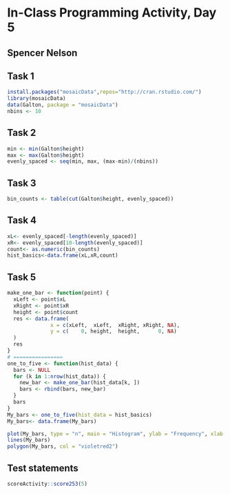 # In-Class Programming Activity, Day 5

## Spencer Nelson

## Task 1
```r
install.packages("mosaicData",repos="http://cran.rstudio.com/")
library(mosaicData)
data(Galton, package = "mosaicData")
nbins <- 10
```
## Task 2
```r
min <- min(Galton$height)
max <- max(Galton$height)
evenly_spaced <- seq(min, max, (max-min)/(nbins))
```

## Task 3
```r
bin_counts <- table(cut(Galton$height, evenly_spaced))
```

## Task 4
```r
xL<- evenly_spaced[-length(evenly_spaced)]
xR<- evenly_spaced[10-length(evenly_spaced)]
count<- as.numeric(bin_counts)
hist_basics<-data.frame(xL,xR,count)
```

## Task 5
```r
make_one_bar <- function(point) {
  xLeft <- point$xL
  xRight <- point$xR
  height <- point$count
  res <- data.frame(
              x = c(xLeft,  xLeft,  xRight, xRight, NA),
              y = c(    0, height,  height,      0, NA)
  )
  res
}
# ================
one_to_five <- function(hist_data) {
  bars <- NULL
  for (k in 1:nrow(hist_data)) {
    new_bar <- make_one_bar(hist_data[k, ])
    bars <- rbind(bars, new_bar)
  }
  bars
}
My_bars <- one_to_five(hist_data = hist_basics)
My_bars<- data.frame(My_bars)
```

```r
plot(My_bars, type = "n", main = "Histogram", ylab = "Frequency", xlab = "Height in Inches")
lines(My_bars)
polygon(My_bars, col = "violetred2")
```
## Test statements

```r
scoreActivity::score253(5)
```